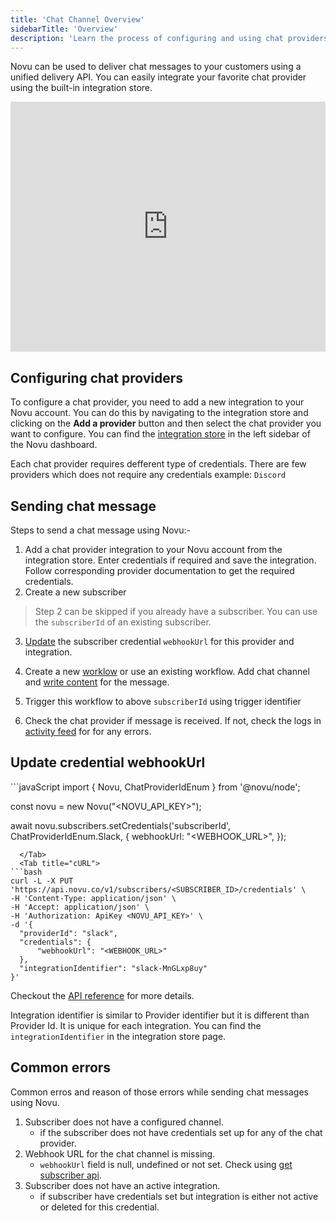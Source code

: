 ```yaml
---
title: 'Chat Channel Overview'
sidebarTitle: 'Overview'
description: 'Learn the process of configuring and using chat providers with Novu'
---
```


Novu can be used to deliver chat messages to your customers using a unified delivery API. You can easily integrate your favorite chat provider using the built-in integration store.

<iframe src="https://www.loom.com/embed/3af13939bfa54076a63c6360b7edaa19" width="100%" height="400px" frameborder="0" webkitallowfullscreen mozallowfullscreen allowfullscreen></iframe>

## Configuring chat providers

To configure a chat provider, you need to add a new integration to your Novu account. You can do this by navigating to the integration store and clicking on the **Add a provider** button and then select the chat provider you want to configure. You can find the [integration store](https://web.novu.co/integrations) in the left sidebar of the Novu dashboard.

Each chat provider requires defferent type of credentials. There are few providers which does not require any credentials example: `Discord`


## Sending chat message

Steps to send a chat message using Novu:-

1. Add a chat provider integration to your Novu account from the integration store. Enter credentials if required and save the integration. Follow corresponding provider documentation to get the required credentials.
2. Create a new subscriber

> Step 2 can be skipped if you already have a subscriber. You can use the `subscriberId` of an existing subscriber.

3. [Update](/channels-and-providers/chat/overview#update-credential-webhookurl) the subscriber credential `webhookUrl` for this provider and integration. 

4. Create a new [worklow](/workflows/notification-workflows) or use an existing workflow. Add chat channel and [write content](/content-creation-design/notification-content-creation#chat) for the message.

5. Trigger this workflow to above `subscriberId` using trigger identifier

6. Check the chat provider if message is received. If not, check the logs in [activity feed](/activity-feed/introduction) for for any errors.

## Update credential webhookUrl

<Tabs>
  <Tab title="Node.js">
```javaScript
import {
  Novu,
  ChatProviderIdEnum
} from '@novu/node';

const novu = new Novu("<NOVU_API_KEY>");

await novu.subscribers.setCredentials('subscriberId', ChatProviderIdEnum.Slack, {
  webhookUrl: "<WEBHOOK_URL>",
});
```
  </Tab>
  <Tab title="cURL">
```bash 
curl -L -X PUT 'https://api.novu.co/v1/subscribers/<SUBSCRIBER_ID>/credentials' \
-H 'Content-Type: application/json' \
-H 'Accept: application/json' \
-H 'Authorization: ApiKey <NOVU_API_KEY>' \
-d '{
  "providerId": "slack",
  "credentials": {
      "webhookUrl": "<WEBHOOK_URL>"
  },
  "integrationIdentifier": "slack-MnGLxp8uy"
}'
```
  </Tab>
</Tabs>

Checkout the [API reference](/api-reference/subscribers/update-subscriber-credentials) for more details.

<Info> Integration identifier is similar to Provider identifier but it is different than Provider Id. It is unique for each integration. You can find the `integrationIdentifier` in the integration store page.  </Info>

## Common errors

Common erros and reason of those errors while sending chat messages using Novu.

1. Subscriber does not have a configured channel.
    - if the subscriber does not have credentials set up for any of the chat provider.
2. Webhook URL for the chat channel is missing.
    - `webhookUrl` field is null, undefined or not set. Check using [get subscriber api](/api-reference/subscribers/get-subscriber).
3. Subscriber does not have an active integration.
    - if subscriber have credentials set but integration is either not active or deleted for this credential.

<Snippet file="missing-provider.mdx" />

